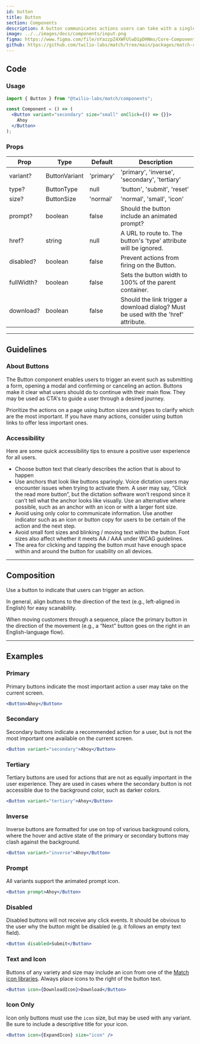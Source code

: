 ```yaml
---
id: button
title: Button
section: Components
description: A button communicates actions users can take with a single click or tap. They are found throughout the interface, typically in dialogues, cards, forms, and modals.
image: ../../images/docs/components/input.png
figma: https://www.figma.com/file/oYazzpZ4XWFUlwD1pDHNms/Core-Components?node-id=14%3A26
github: https://github.com/twilio-labs/match/tree/main/packages/match-components/src/button
---
```


## Code

### Usage

```jsx
import { Button } from "@twilio-labs/match/components";

const Component = () => (
  <Button variant="secondary" size="small" onClick={() => {}}>
    Ahoy
  </Button>
);
```

### Props

| Prop       | Type          | Default   | Description                                                                        |
| ---------- | ------------- | --------- | ---------------------------------------------------------------------------------- |
| variant?   | ButtonVariant | 'primary' | 'primary', 'inverse', 'secondary', 'tertiary'                                      |
| type?      | ButtonType    | null      | 'button', 'submit', 'reset'                                                        |
| size?      | ButtonSize    | 'normal'  | 'normal', 'small', 'icon'                                                          |
| prompt?    | boolean       | false     | Should the button include an animated prompt?                                      |
| href?      | string        | null      | A URL to route to. The button's 'type' attribute will be ignored.                  |
| disabled?  | boolean       | false     | Prevent actions from firing on the Button.                                         |
| fullWidth? | boolean       | false     | Sets the button width to 100% of the parent container.                             |
| download?  | boolean       | false     | Should the link trigger a download dialog? Must be used with the 'href' attribute. |

---

## Guidelines

### About Buttons

The Button component enables users to trigger an event such as submitting a form, opening a modal and confirming or canceling an action. Buttons make it clear what users should do to continue with their main flow. They may be used as CTA's to guide a user through a desired journey.

Prioritize the actions on a page using button sizes and types to clarify which are the most important. If you have many actions, consider using button links to offer less important ones.

### Accessibility

Here are some quick accessibility tips to ensure a positive user experience for all users.

- Choose button text that clearly describes the action that is about to happen
- Use anchors that look like buttons sparingly. Voice dictation users may encounter issues when trying to activate them. A user may say, “Click the read more button”, but the dictation software won’t respond since it can’t tell what the anchor looks like visually. Use an alternative where possible, such as an anchor with an icon or with a larger font size.
- Avoid using only color to communicate information. Use another indicator such as an icon or button copy for users to be certain of the action and the next step.
- Avoid small font sizes and blinking / moving text within the button. Font sizes also affect whether it meets AA / AAA under WCAG guidelines.
- The area for clicking and tapping the button must have enough space within and around the button for usability on all devices.

---

## Composition

Use a button to indicate that users can trigger an action.

In general, align buttons to the direction of the text (e.g., left-aligned in English) for easy scanability.

When moving customers through a sequence, place the primary button in the direction of the movement (e.g., a “Next” button goes on the right in an English-language flow).

---

## Examples

### Primary

Primary buttons indicate the most important action a user may take on the current screen.

```jsx live
<Button>Ahoy</Button>
```

### Secondary

Secondary buttons indicate a recommended action for a user, but is not the most important one available on the current screen.

```jsx live
<Button variant="secondary">Ahoy</Button>
```

### Tertiary

Tertiary buttons are used for actions that are not as equally important in the user experience. They are used in cases where the secondary button is not accessible due to the background color, such as darker colors.

```jsx live bg=darkest
<Button variant="tertiary">Ahoy</Button>
```

### Inverse

Inverse buttons are formatted for use on top of various background colors, where the hover and active state of the primary or secondary buttons may clash against the background.

```jsx live bg=blue
<Button variant="inverse">Ahoy</Button>
```

### Prompt

All variants support the animated prompt icon.

```jsx live
<Button prompt>Ahoy</Button>
```

### Disabled

Disabled buttons will not receive any click events. It should be obvious to the user why the button might be disabled (e.g. it follows an empty text field).

```jsx live
<Button disabled>Submit</Button>
```

### Text and Icon

Buttons of any variety and size may include an icon from one of the [Match icon libraries](/docs/components/icon). Always place icons to the right of the button text.

```jsx live
<Button icon={DownloadIcon}>Download</Button>
```

### Icon Only

Icon only buttons must use the `icon` size, but may be used with any variant. Be sure to include a descriptive title for your icon.

```jsx live
<Button icon={ExpandIcon} size="icon" />
```

